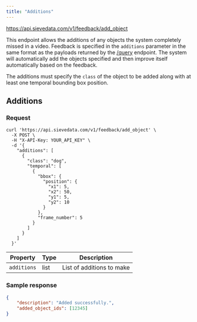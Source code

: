 ```yaml
---
title: "Additions"
---
```



<Request method="POST">https://api.sievedata.com/v1/feedback/add_object</Request>

This endpoint allows the additions of any objects the system completely missed in a video. Feedback is specified in the `additions` parameter in the same format as the payloads returned by the [/query](/query-metadata) endpoint. The system will automatically add the objects specified and then improve itself automatically based on the feedback.

The additions must specify the `class` of the object to be added along with at least one temporal bounding box position.

## Additions

### Request

```shell Terminal
curl 'https://api.sievedata.com/v1/feedback/add_object' \
  -X POST \
  -H "X-API-Key: YOUR_API_KEY" \
  -d '{
    "additions": [
      {
        "class": "dog",
        "temporal": [
          {
            "bbox": {
              "position": {
                "x1": 5,
                "x2": 50,
                "y1": 5,
                "y2": 10
              }
            },
            "frame_number": 5
          }
        ]
      }
    ]
  }'
```


| Property | Type | Description |
| ---- | ----- | ---- |
| `additions` | list | List of additions to make |

### Sample response

```json
{
    "description": "Added successfully.",
    "added_object_ids": [12345]
}
```